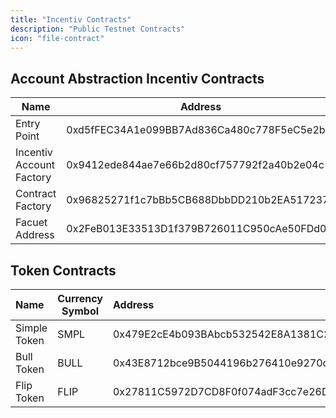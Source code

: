 ```yaml
---
title: "Incentiv Contracts"
description: "Public Testnet Contracts"
icon: "file-contract"
---
```


## Account Abstraction Incentiv Contracts

| Name                     | Address                                    |
| ------------------------ | ------------------------------------------ |
| Entry Point              | 0xd5fFEC34A1e099BB7Ad836Ca480c778F5eC5e2b1 |
| Incentiv Account Factory | 0x9412ede844ae7e66b2d80cf757792f2a40b2e04c |
| Contract Factory         | 0x96825271f1c7bBb5CB688DbbDD210b2EA5172377 |
| Facuet Address           | 0x2FeB013E33513D1f379B726011C950cAe50FDd0A |

## Token Contracts

| Name         | Currency Symbol | Address                                    |
| :----------- | --------------- | :----------------------------------------- |
| Simple Token | SMPL            | 0x479E2cE4b093BAbcb532542E8A1381C2253CAadF |
| Bull Token   | BULL            | 0x43E8712bce9B5044196b276410e9270d1c124A0a |
| Flip Token   | FLIP            | 0x27811C5972D7CD8F0f074adF3cc7e26D1F7b9a9e |